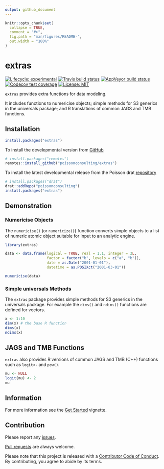 ```yaml
---
output: github_document
---
```


<!-- README.md is generated from README.Rmd. Please edit that file -->

```r
knitr::opts_chunk$set(
  collapse = TRUE,
  comment = "#>",
  fig.path = "man/figures/README-",
  out.width = "100%"
)
```

# extras

<!-- badges: start -->
[![Lifecycle: experimental](https://img.shields.io/badge/lifecycle-experimental-orange.svg)](https://www.tidyverse.org/lifecycle/#experimental)
[![Travis build status](https://travis-ci.com/poissonconsulting/extras.svg?branch=master)](https://travis-ci.com/poissonconsulting/extras)
[![AppVeyor build status](https://ci.appveyor.com/api/projects/status/github/poissonconsulting/extras?branch=master&svg=true)](https://ci.appveyor.com/project/poissonconsulting/extras)
[![Codecov test coverage](https://codecov.io/gh/poissonconsulting/extras/branch/master/graph/badge.svg)](https://codecov.io/gh/poissonconsulting/extras?branch=master)
[![License: MIT](https://img.shields.io/badge/License-MIT-green.svg)](https://opensource.org/licenses/MIT)
<!-- [![Tinyverse status](https://tinyverse.netlify.com/badge/extras)](https://CRAN.R-project.org/package=extras) -->
<!-- [![CRAN status](https://www.r-pkg.org/badges/version/extras)](https://cran.r-project.org/package=extras) -->
<!-- ![CRAN downloads](https://cranlogs.r-pkg.org/badges/extras) -->
<!-- badges: end -->

`extras` provides extra functions for data modeling.

It includes functions to numericise objects; 
simple methods for S3 generics in the universals package;
and R translations of common JAGS and TMB functions.

## Installation

<!-- To install the latest release from [CRAN](https://cran.r-project.org) -->
```r
install.packages("extras")
```

To install the developmental version from [GitHub](https://github.com/poissonconsulting/extras)
```r
# install.packages("remotes")
remotes::install_github("poissonconsulting/extras")
```

To install the latest developmental release from the Poisson drat [repository](https://github.com/poissonconsulting/drat)
```r
# install.packages("drat")
drat::addRepo("poissonconsulting")
install.packages("extras")
```

## Demonstration

### Numericise Objects

The `numericise()` (or `numericize()`) function converts simple objects to a list of numeric atomic object suitable for input to an analytic engine.
```r
library(extras)

data <- data.frame(logical = TRUE, real = 1.1, integer = 3L, 
                   factor = factor("b", levels = c("a", "b")),
                   date = as.Date("2001-01-01"),
                   datetime = as.POSIXct("2001-03-01"))

numericise(data)
```

### Simple universals Methods

The `extras` package provides simple methods for S3 generics in the universals package. For example the `dims()` and `ndims()` functions are defined for vectors.

```r
x <- 1:10
dim(x) # the base R function
dims(x) 
ndims(x)
```

## JAGS and TMB Functions

`extras` also provides R versions of common JAGS and TMB (C++) functions such as `logit<-` and `pow()`.

```r
mu <- NULL
logit(mu) <- 2
mu
```

## Information

For more information see the [Get Started](https://poissonconsulting.github.io/extras/articles/extras.html) vignette.

## Contribution

Please report any [issues](https://github.com/poissonconsulting/extras/issues).

[Pull requests](https://github.com/poissonconsulting/extras/pulls) are always welcome.

Please note that this project is released with a [Contributor Code of Conduct](https://github.com/poissonconsulting/extras/blob/master/CODE_OF_CONDUCT.md).
By contributing, you agree to abide by its terms.
